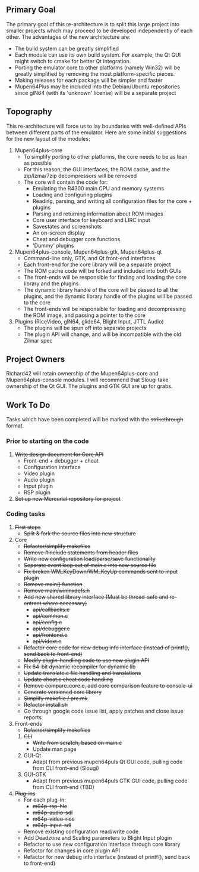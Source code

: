== Primary Goal ==

The primary goal of this re-architecture is to split this large project into smaller projects which may proceed to be developed independently of each other.  The advantages of the new architecture are:
* The build system can be greatly simplified
* Each module can use its own build system. For example, the Qt GUI might switch to cmake for better Qt integration.
* Porting the emulator core to other platforms (namely Win32) will be greatly simplified by removing the most platform-specific pieces.
* Making releases for each package will be simpler and faster
* Mupen64Plus may be included into the Debian/Ubuntu repositories since glN64 (with its 'unknown' license) will be a separate project

== Topography ==

This re-architecture will force us to lay boundaries with well-defined APIs between different parts of the emulator.  Here are some initial suggestions for the new layout of the modules:

# Mupen64plus-core
#* To simplify porting to other platforms, the core needs to be as lean as possible
#* For this reason, the GUI interfaces, the ROM cache, and the zip/lzma/7zip decompressors will be removed
#* The core will contain the code for:
#** Emulating the R4300 main CPU and memory systems
#** Loading and configuring plugins
#** Reading, parsing, and writing all configuration files for the core + plugins
#** Parsing and returning information about ROM images
#** Core user interface for keyboard and LIRC input
#** Savestates and screenshots
#** An on-screen display
#** Cheat and debugger core functions
#** 'Dummy' plugins
# Mupen64plus-console, Mupen64plus-gtk, Mupen64plus-qt
#* Command-line only, GTK, and Qt front-end interfaces
#* Each front-end for the core library will be a separate project
#* The ROM cache code will be forked and included into both GUIs
#* The front-ends will be responsible for finding and loading the core library and the plugins
#* The dynamic library handle of the core will be passed to all the plugins, and the dynamic library handle of the plugins will be passed to the core
#* The front-ends will be responsible for loading and decompressing the ROM image, and passing a pointer to the core
# Plugins (RiceVideo, glN64, glide64, Blight Input, JTTL Audio)
#* The plugins will be spun off into separate projects
#* The plugin API will change, and will be incompatible with the old Zilmar spec

== Project Owners ==
Richard42 will retain ownership of the Mupen64plus-core and Mupen64plus-console modules.  I will recommend that Slougi take ownership of the Qt GUI.  The plugins and GTK GUI are up for grabs.

== Work To Do ==
Tasks which have been completed will be marked with the <s>strikethrough</s> format.

=== Prior to starting on the code ===
# <s>Write design document for Core API</s>
#* Front-end + debugger + cheat
#* Configuration interface
#* Video plugin
#* Audio plugin
#* Input plugin
#* RSP plugin
# <s>Set up new Mercurial repository for project</s>
=== Coding tasks ===
# <s>First steps</s>
#* <s>Split & fork the source files into new structure</s>
# Core
#* <s>Refactor/simplify makefiles</s>
#* <s>Remove #include statements from header files</s>
#* <s>Write new configuration load/parse/save functionality</s>
#* <s>Separate event loop out of main.c into new source file</s>
#* <s>Fix broken WM_KeyDown/WM_KeyUp commands sent to input plugin</s>
#* <s>Remove main() function</s>
#* <s>Remove main/winlnxdefs.h</s>
#* <s>Add new shared library interface (Must be thread-safe and re-entrant where necessary)</s>
#** <s>api/callbacks.c</s>
#** <s>api/common.c</s>
#** <s>api/config.c</s>
#** <s>api/debugger.c</s>
#** <s>api/frontend.c</s>
#** <s>api/vidext.c</s>
#* <s>Refactor core code for new debug info interface (instead of printf(), send back to front-end)</s>
#* <s>Modify plugin-handling code to use new plugin API</s>
#* <s>Fix 64-bit dynamic recompiler for dynamic lib</s>
#* <s>Update translate.c file handling and translations</s>
#* <s>Update cheat.c cheat code handling</s>
#* <s>Remove compare_core.c, add core comparison feature to console-ui</s>
#* <s>Generate versioned core library</s>
#* <s>Simplify makefile / pre.mk</s>
#* <s>Refactor install.sh</s>
#* Go through google code issue list, apply patches and close issue reports
# Front-ends
#* <s>Refactor/simplify makefiles</s>
## <s>CLI</s>
##* <s>Write from scratch, based on main.c</s>
##* Update man page
## GUI-Qt
##* Adapt from previous mupen64puls Qt GUI code, pulling code from CLI front-end (Slougi)
## GUI-GTK
##* Adapt from previous mupen64puls GTK GUI code, pulling code from CLI front-end (TBD)
# <s>Plug-ins</s>
#* For each plug-in:
#** <s>m64p-rsp-hle</s>
#** <s>m64p-audio-sdl</s>
#** <s>m64p-video-rice</s>
#** <s>m64p-input-sdl</s>
#* Remove existing configuration read/write code
#* Add Deadzone and Scaling parameters to Blight Input plugin
#* Refactor to use new configuration interface through core library
#* Refactor for changes in core plugin API
#* Refactor for new debug info interface (instead of printf(), send back to front-end)

